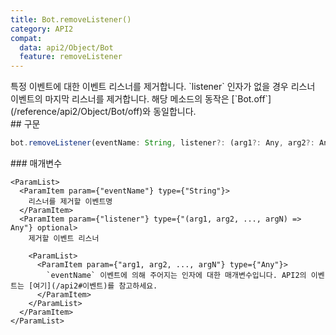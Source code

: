 ```yaml
---
title: Bot.removeListener()
category: API2
compat:
  data: api2/Object/Bot
  feature: removeListener
---
```


<Section>
  특정 이벤트에 대한 이벤트 리스너를 제거합니다. `listener` 인자가 없을 경우 리스너 이벤트의 마지막 리스너를 제거합니다. 해당 메소드의 동작은 [`Bot.off`](/reference/api2/Object/Bot/off)와
  동일합니다.
</Section>
<Section>
  ## 구문

  ~~~js
  bot.removeListener(eventName: String, listener?: (arg1?: Any, arg2?: Any, ... argN?: Any) => Any);
  ~~~

  <Section>
    ### 매개변수

    <ParamList>
      <ParamItem param={"eventName"} type={"String"}>
        리스너를 제거할 이벤트명
      </ParamItem>
      <ParamItem param={"listener"} type={"(arg1, arg2, ..., argN) => Any"} optional>
        제거할 이벤트 리스너
        
        <ParamList>
          <ParamItem param={"arg1, arg2, ..., argN"} type={"Any"}>
            `eventName` 이벤트에 의해 주어지는 인자에 대한 매개변수입니다. API2의 이벤트는 [여기](/api2#이벤트)를 참고하세요.
          </ParamItem>
        </ParamList>
      </ParamItem>
    </ParamList>
  </Section>
</Section>